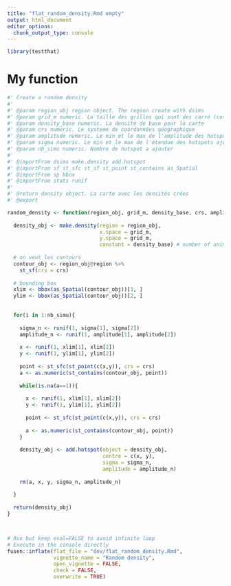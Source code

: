 ```yaml
---
title: "flat_random_density.Rmd empty"
output: html_document
editor_options: 
  chunk_output_type: console
---
```


```r
library(testthat)
```

<!--
 You need to run the 'description' chunk in the '0-dev_history.Rmd' file before continuing your code there.
-->

# My function

```r

#' Create a random density
#'
#' @param region_obj region object. The region create with dsims
#' @param grid_m numeric. La taille des grilles qui sont des carré (coté du carré en m)
#' @param density_base numeric. La densité de base pour la carte
#' @param crs numeric. Le systeme de coordonnées géographique
#' @param amplitude numeric. Le min et le max de l'amplitude des hotspots ajoutés 
#' @param sigma numeric. Le min et le max de l'étendue des hotspots ajoutés
#' @param nb_simu numeric. Nombre de hotspot a ajouter
#'
#' @importFrom dsims make.density add.hotspot
#' @importFrom sf st_sfc st_sf st_point st_contains as_Spatial
#' @importFrom sp bbox
#' @importFrom stats runif
#'
#' @return density object. La carte avec les densités crées
#' @export

random_density <- function(region_obj, grid_m, density_base, crs, amplitude, sigma, nb_simu){
  
  density_obj <- make.density(region = region_obj,
                              x.space = grid_m,
                              y.space = grid_m,
                              constant = density_base) # number of animal per m²
  
  # on veut les contours
  contour_obj <- region_obj@region %>%
    st_sf(crs = crs)
  
  # bounding box
  xlim <- bbox(as_Spatial(contour_obj))[1, ]
  ylim <- bbox(as_Spatial(contour_obj))[2, ]
  
  
  for(i in 1:nb_simu){
    
    sigma_n <- runif(1, sigma[1], sigma[2])
    amplitude_n <- runif(1, amplitude[1], amplitude[2])
    
    x <- runif(1, xlim[1], xlim[2])
    y <- runif(1, ylim[1], ylim[2])
    
    point <- st_sfc(st_point(c(x,y)), crs = crs)
    a <- as.numeric(st_contains(contour_obj, point))
    
    while(is.na(a==1)){
      
      x <- runif(1, xlim[1], xlim[2])
      y <- runif(1, ylim[1], ylim[2])
      
      point <- st_sfc(st_point(c(x,y)), crs = crs)
      
      a <- as.numeric(st_contains(contour_obj, point))
    }
    
    density_obj <- add.hotspot(object = density_obj,
                               centre = c(x, y),
                               sigma = sigma_n,
                               amplitude = amplitude_n)
    
    rm(a, x, y, sigma_n, amplitude_n)
    
  }
  
  return(density_obj)
}
```

```r

```

```r

```


```r
# Run but keep eval=FALSE to avoid infinite loop
# Execute in the console directly
fusen::inflate(flat_file = "dev/flat_random_density.Rmd", 
               vignette_name = "Random density",
               open_vignette = FALSE,
               check = FALSE,
               overwrite = TRUE)

```
